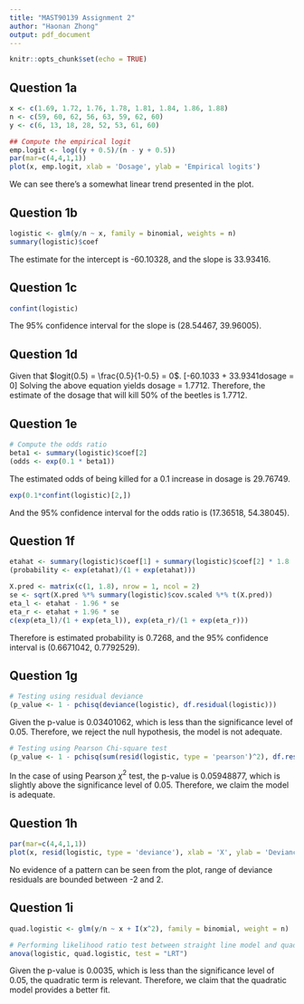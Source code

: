 ```yaml
---
title: "MAST90139 Assignment 2"
author: "Haonan Zhong"
output: pdf_document
---
```


```r
knitr::opts_chunk$set(echo = TRUE)
```

## Question 1a
```r
x <- c(1.69, 1.72, 1.76, 1.78, 1.81, 1.84, 1.86, 1.88)
n <- c(59, 60, 62, 56, 63, 59, 62, 60)
y <- c(6, 13, 18, 28, 52, 53, 61, 60)

## Compute the empirical logit
emp.logit <- log((y + 0.5)/(n - y + 0.5))
par(mar=c(4,4,1,1))
plot(x, emp.logit, xlab = 'Dosage', ylab = 'Empirical logits')
```
We can see there's a somewhat linear trend presented in the plot.

## Question 1b
```r
logistic <- glm(y/n ~ x, family = binomial, weights = n)
summary(logistic)$coef
```
The estimate for the intercept is -60.10328, and the slope is 33.93416.

## Question 1c
```r
confint(logistic)
```
The 95% confidence interval for the slope is (28.54467, 39.96005).

## Question 1d
Given that $logit(0.5) = \frac{0.5}{1-0.5} = 0$.
\[-60.1033 + 33.9341\times dosage = 0\]
Solving the above equation yields dosage = 1.7712. Therefore, the estimate of the dosage that will kill 50% of the beetles is 1.7712.

## Question 1e
```r
# Compute the odds ratio
beta1 <- summary(logistic)$coef[2]
(odds <- exp(0.1 * beta1))
```
The estimated odds of being killed for a 0.1 increase in dosage is 29.76749.
```r
exp(0.1*confint(logistic)[2,])
```
And the 95% confidence interval for the odds ratio is (17.36518, 54.38045).

## Question 1f
```r
etahat <- summary(logistic)$coef[1] + summary(logistic)$coef[2] * 1.8
(probability <- exp(etahat)/(1 + exp(etahat)))
```
```r
X.pred <- matrix(c(1, 1.8), nrow = 1, ncol = 2)
se <- sqrt(X.pred %*% summary(logistic)$cov.scaled %*% t(X.pred))
eta_l <- etahat - 1.96 * se
eta_r <- etahat + 1.96 * se
c(exp(eta_l)/(1 + exp(eta_l)), exp(eta_r)/(1 + exp(eta_r)))
```
Therefore is estimated probability is 0.7268, and the 95% confidence interval is (0.6671042, 0.7792529).

## Question 1g
```r
# Testing using residual deviance
(p_value <- 1 - pchisq(deviance(logistic), df.residual(logistic)))
```
Given the p-value is 0.03401062, which is less than the significance level of 0.05. Therefore, we reject the null hypothesis, the model is not adequate.
```r
# Testing using Pearson Chi-square test
(p_value <- 1 - pchisq(sum(resid(logistic, type = 'pearson')^2), df.residual(logistic)))
```
In the case of using Pearson $\chi^2$ test, the p-value is 0.05948877, which is slightly above the significance level of 0.05. Therefore, we claim the model is adequate.

## Question 1h
```r
par(mar=c(4,4,1,1))
plot(x, resid(logistic, type = 'deviance'), xlab = 'X', ylab = 'Deviance residuals')
```
No evidence of a pattern can be seen from the plot, range of deviance residuals are bounded between -2 and 2.

## Question 1i
```r
quad.logistic <- glm(y/n ~ x + I(x^2), family = binomial, weight = n)

# Performing likelihood ratio test between straight line model and quadratic logistic model
anova(logistic, quad.logistic, test = "LRT")
```
Given the p-value is 0.0035, which is less than the significance level of 0.05, the quadratic term is relevant. Therefore, we claim that the quadratic model provides a better fit.